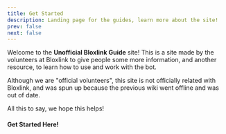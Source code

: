 ```yaml
---
title: Get Started
description: Landing page for the guides, learn more about the site!
prev: false
next: false
---
```



Welcome to the **Unofficial Bloxlink Guide** site! This is a site made by the volunteers at Bloxlink to 
give people some more information, and another resource, to learn how to use and work with the bot.

Although we are "official volunteers", this site is not officially related with Bloxlink, and was spun up because
the previous wiki went offline and was out of date.

All this to say, we hope this helps!

#### Get Started Here!
<CardGrid>
    <LinkCard 
        title="Verification" 
        href="/verification/account_management" 
        description="Learn about verification"
    />
    <LinkCard 
        title="Server Administration" 
        href="/server_management/getting_started" 
        description="Learn about setting up Bloxlink in your server"
    />
</CardGrid>

